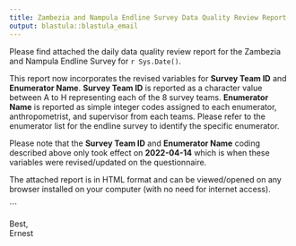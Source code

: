 ```yaml
---
title: Zambezia and Nampula Endline Survey Data Quality Review Report
output: blastula::blastula_email
---
```


Please find attached the daily data quality review report for the Zambezia and Nampula Endline Survey for `r Sys.Date()`.

This report now incorporates the revised variables for **Survey Team ID** and **Enumerator Name**. **Survey Team ID** is reported as a character value between A to H representing each of the 8 survey teams. **Enumerator Name** is reported as simple integer codes assigned to each enumerator, anthropometrist, and supervisor from each teams. Please refer to the enumerator list for the endline survey to identify the specific enumerator.

Please note that the **Survey Team ID** and **Enumerator Name** coding described above only took effect on **2022-04-14** which is when these variables were revised/updated on the questionnaire.

The attached report is in HTML format and can be viewed/opened on any browser installed on your computer (with no need for internet access).

<!-- You can view the same report online at https://katilingban.io/mozambique-endline-monitor/ -->

<!-- You can view previous daily reports from the archive as far back as **2022-04-09**. The links to previous reports can be found below: -->

<!-- ```{r, echo = FALSE} -->
<!-- base_url <- "https://katilingban.io/mozambique-endline-monitor/" -->

<!-- archive_dates <- seq(from = as.Date("2022-04-09"), to = Sys.Date(), by = "days") -->

<!-- archive_links <- paste0(base_url, archive_dates) |> -->
<!--   paste(collapse = "\n") -->

<!-- cat(archive_links) -->
```

Best,    
Ernest
